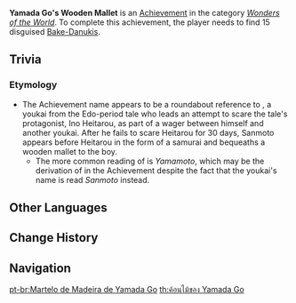 {{Achievement Infobox
|title        = 
|id           = 81096
|order id     = 1097
|category     = Wonders of the World
|description  = See through the illusions of the [[Bake-Danuki|Tanuki]] several times.
|requirements = Find 15 disguised [[Bake-Danuki]]s.
|primogems    = 5
|tracking     = 
|hidden       = 1
|topic        = 
|type         = Exploration
}}
'''Yamada Go's Wooden Mallet''' is an [[Achievement]] in the category ''[[Wonders of the World]]''. To complete this achievement, the player needs to find 15 disguised [[Bake-Danuki]]s.

==Trivia==
===Etymology===
*The Achievement name appears to be a roundabout reference to {{lang|{{W|ja:山本五郎左衛門|Sanmoto Gorouzaemon}}|ja=山本五郎左衛門}}, a youkai from the Edo-period tale {{lang|''Ino Mononoke Roku''|ja=稲生物怪録}} who leads an attempt to scare the tale's protagonist, Ino Heitarou, as part of a wager between himself and another youkai. After he fails to scare Heitarou for 30 days, Sanmoto appears before Heitarou in the form of a samurai and bequeaths a wooden mallet to the boy.
**The more common reading of {{lang|mini=1|ja=山本}} is ''Yamamoto'', which may be the derivation of {{lang|''Yamada''|ja=山田}} in the Achievement despite the fact that the youkai's name is read ''Sanmoto'' instead.
<!--
==Video Guides==
{{EVT
|video1   = 
|caption1 = 
}}
-->
==Other Languages==
{{Other Languages
|en      = Yamada Go's Wooden Mallet
|zhs     = 山田五的木槌
|zhs_rm  = Shāntián Wǔ de Mùchuí
|zht     = 山田五的木槌
|zht_rm  = Shāntián Wǔ de Mùchuí
|zh_tl   = 
|ja      = 山田五の木槌
|ja_rm   = Yamada Go no Kidzuchi
|ja_tl   = 
|ko      = 야마다 고의 나무망치
|ko_rm   = Yamada Go-ui Namumangchi
|ko_tl   = Yamada Go's Wooden Hammer
|es      = El martillo de madera de Yamada Go
|es_tl   = 
|fr      = Le marteau en bois de Yamada Go
|fr_tl   = Yamada Go's Wooden Hammer
|ru      = Деревянный молот Ямада Го
|ru_tl   = Yamada Go's Wooden Hammer
|th      = ค้อนไม้ของ Yamada Go
|th_rm   = 
|th_tl   = 
|vi      = Dùi Gỗ Yamada Go
|vi_tl   = Yamada Go's Wooden Stick
|de      = Yamada Gos Holzhammer
|de_tl   = Yamada Go's Wooden Hammer
|id      = Palu Kayu Yamada Go
|id_tl   = Yamada Go's Wooden Hammer
|pt      = Martelo de Madeira de Yamada Go
|pt_tl   = 
|tr      = Yamada Go'nun Tahta Çekici
|tr_tl   = 
|it      = Il martello di legno di Yamada Go
|it_tl   = 
}}

==Change History==
{{Change History|2.0}}
<!--
==References==
{{Reflist}}
-->
==Navigation==
{{Achievement Navbox|Wonders of the World|Exploration}}

[[pt-br:Martelo de Madeira de Yamada Go]]
[[th:ค้อนไม้ของ Yamada Go]]